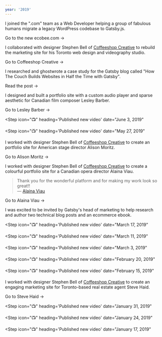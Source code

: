 ```yaml
---
year: '2019'
---
```


<Step icon="💼" heading="Joined ecobee, Inc." date="August 15, 2019">

I joined the ".com" team as a Web Developer helping a group of fabulous humans migrate a legacy WordPress codebase to Gatsby.js.

<BlockLink href="https://ecobee.com">Go to the new ecobee.com &rarr;</BlockLink>

</Step>

<Step icon="🚀" heading="Launched coffeeshopcreative.ca" date="August 7, 2019">

I collaborated with designer Stephen Bell of [Coffeeshop Creative](http://coffeeshopcreative.ca) to rebuild the marketing site for his Toronto web design and videography studio.

<BlockLink href="https://www.coffeeshopcreative.ca/">Go to Coffeeshop Creative &rarr;</BlockLink>

</Step>

<Step icon="✍️" heading="Published new post for Gatsby blog" date="June 19, 2019">

I researched and ghostwrote a case study for the Gatsby blog called "How The Couch Builds Websites in Half the Time with Gatsby".

<BlockLink href="https://www.gatsbyjs.com/blog/2019-06-19-how-the-couch-builds-websites-in-half-the-time-with-gatsby/">Read the post &rarr;</BlockLink>

</Step>

<Step icon="🚀" heading="Launched lesleybarber.com" date="June 7, 2019">

I designed and built a portfolio site with a custom audio player and sparse aesthetic for Canadian film composer Lesley Barber.

<BlockLink href="https://www.lesleybarber.com/">Go to Lesley Barber &rarr;</BlockLink>

</Step>

<Step
  icon="📺"
  heading='Published new video'
  date="June 3, 2019"
>

<Card
  title="Using GraphQL with Gatsby"
  blurb="How to write GraphQL queries in a Gatsby project."
  href="https://youtu.be/IaorT4-efuU"
  imageUrl="https://res.cloudinary.com/ooloth/image/upload/v1645718545/mu/gatsby-10-using-graphql-with-gatsby.png"
  imageWidth={2560}
  imageHeight={1440}
/>

</Step>

<Step
  icon="📺"
  heading='Published new video'
  date="May 27, 2019"
>

<Card
  title="Adding Content to a Gatsby Project"
  blurb="The pros and cons of different approaches."
  href="https://youtu.be/MPqEU9ywgW8"
  imageUrl="https://res.cloudinary.com/ooloth/image/upload/v1645718545/mu/gatsby-9-adding-content-to-a-gatsby-project.png"
  imageWidth={2560}
  imageHeight={1440}
/>

</Step>

<Step icon="🚀" heading="Launched alisonmoritz.com" date="May 8, 2019">

I worked with designer Stephen Bell of [Coffeeshop Creative](http://coffeeshopcreative.ca) to create an portfolio site for American stage director Alison Moritz.

<BlockLink href="https://www.alisonmoritz.com">Go to Alison Moritz &rarr;</BlockLink>

</Step>

<Step icon="🚀" heading="Launched alainaviau.com" date="April 9, 2019">

I worked with designer Stephen Bell of [Coffeeshop Creative](http://coffeeshopcreative.ca) to create a colourful portfolio site for a Canadian opera director Alaina Viau.

> Thank you for the wonderful platform and for making my work look so great!!<br /> &mdash; [Alaina Viau](https://www.facebook.com/alaina.viau.3/posts/10101533952315009)

<BlockLink href="https://www.alainaviau.com/">Go to Alaina Viau &rarr;</BlockLink>

</Step>

<Step icon="💼" heading="Contracted as a technical writer by Gatsby, Inc." date="March 22, 2019">

I was excited to be invited by Gatsby's head of marketing to help research and author two technical blog posts and an ecommerce ebook.

</Step>

<Step
  icon="📺"
  heading='Published new video'
  date="March 17, 2019"
>

<Card
  title="Writing CSS-in-JS in a Gatsby Project"
  blurb="How CSS-in-JS libraries like CSS Modules and Styled Components make it easier to safely add and remove styles."
  href="https://youtu.be/RwUn0Trhyyk"
  imageUrl="https://res.cloudinary.com/ooloth/image/upload/v1645718543/mu/gatsby-8-writing-css-in-js-in-a-gatsby-project.png"
  imageWidth={2560}
  imageHeight={1440}
/>

</Step>

<Step
  icon="📺"
  heading='Published new video'
  date="March 11, 2019"
>

<Card
  title="Writing CSS in a Gatsby Project"
  blurb="How to write traditional CSS in a Gatsby project."
  href="https://youtu.be/hAzt8BIwXiE"
  imageUrl="https://res.cloudinary.com/ooloth/image/upload/v1645718543/mu/gatsby-7-writing-css-in-a-gatsby-project.png"
  imageWidth={2560}
  imageHeight={1440}
/>

</Step>

<Step
  icon="📺"
  heading='Published new video'
  date="March 3, 2019"
>

<Card
  title="Wrapping Pages in a Layout Component"
  blurb="How to share common content and styling between pages."
  href="https://youtu.be/dvorpyrTI2g"
  imageUrl="https://res.cloudinary.com/ooloth/image/upload/v1645718544/mu/gatsby-6-wrapping-pages-in-a-layout-component.png"
  imageWidth={2560}
  imageHeight={1440}
/>

</Step>

<Step
  icon="📺"
  heading='Published new video'
  date="February 20, 2019"
>

<Card
  title="Adding Pages to a Gatsby Project"
  blurb="How to add pages to a Gatsby project and navigate between them."
  href="https://youtu.be/ktHshp6SKXc"
  imageUrl="https://res.cloudinary.com/ooloth/image/upload/v1645718544/mu/gatsby-5-adding-pages-to-a-gatsby-project.png"
  imageWidth={2560}
  imageHeight={1440}
/>

</Step>

<Step
  icon="📺"
  heading='Published new video'
  date="February 15, 2019"
>

<Card
  title="Writing HTML in a Gatsby Project"
  blurb="How to use React to split HTML into reusable components."
  href="https://youtu.be/MMFvFtpyoIQ"
  imageUrl="https://res.cloudinary.com/ooloth/image/upload/v1645718543/mu/gatsby-4-writing-html-in-a-gatsby-project.png"
  imageWidth={2560}
  imageHeight={1440}
/>

</Step>

<Step icon="🚀" heading="Launched stevehaid.com" date="February 13, 2019">

I worked with designer Stephen Bell of [Coffeeshop Creative](http://coffeeshopcreative.ca) to create an engaging marketing site for Toronto-based real estate agent Steve Haid.

<BlockLink href="https://www.stevehaid.com/">Go to Steve Haid &rarr;</BlockLink>

</Step>

<Step
  icon="📺"
  heading='Published new video'
  date="January 31, 2019"
>

<Card
  title="Gatsby's Default Files and Folders"
  blurb="What's going on inside each folder in a Gatsby project."
  href="https://youtu.be/o06e7TIJR9Y"
  imageUrl="https://res.cloudinary.com/ooloth/image/upload/v1645718544/mu/gatsby-3-gatsbys-default-files-and-folders.png"
  imageWidth={2560}
  imageHeight={1440}
/>

</Step>

<Step
  icon="📺"
  heading='Published new video'
  date="January 24, 2019"
>

<Card
  title="Starting a New Gatsby Project"
  blurb="How to start a Gatsby project on your computer."
  href="https://youtu.be/afeqjonYgs8"
  imageUrl="https://res.cloudinary.com/ooloth/image/upload/v1645718544/mu/gatsby-2-starting-a-new-gatsby-project.png"
  imageWidth={2560}
  imageHeight={1440}
/>

</Step>

<Step
  icon="📺"
  heading='Published new video'
  date="January 17, 2019"
>

<Card
  title="What is Gatsby?"
  blurb="How Gatsby combines the best features of React and HTML."
  href="https://youtu.be/jAa1wh5ATm0"
  imageUrl="https://res.cloudinary.com/ooloth/image/upload/v1645718543/mu/gatsby-1-what-is-gatsby.png"
  imageWidth={2560}
  imageHeight={1440}
/>

</Step>
